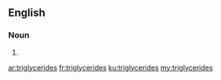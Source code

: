 ==English==

===Noun===
{{head|en|noun plural form}}

# {{plural of|triglyceride|lang=en}}

[[ar:triglycerides]]
[[fr:triglycerides]]
[[ku:triglycerides]]
[[my:triglycerides]]